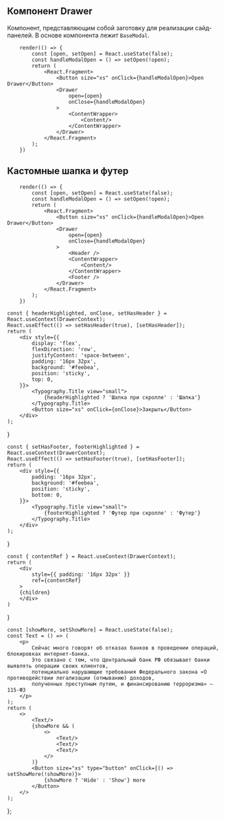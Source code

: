 
## Компонент Drawer

Компонент, представляющим собой заготовку для реализации сайд-панелей. В основе компонента лежит `BaseModal`.

```tsx live
    render(() => {
        const [open, setOpen] = React.useState(false);
        const handleModalOpen = () => setOpen(!open);
        return (
            <React.Fragment>
                <Button size="xs" onClick={handleModalOpen}>Open Drawer</Button>
                <Drawer
                    open={open}
                    onClose={handleModalOpen}
                >
                    <ContentWrapper>
                        <Content/>
                    </ContentWrapper>
                </Drawer>
            </React.Fragment>
        );
    })
```


## Кастомные шапка и футер

```tsx live
    render(() => {
        const [open, setOpen] = React.useState(false);
        const handleModalOpen = () => setOpen(!open);
        return (
            <React.Fragment>
                <Button size="xs" onClick={handleModalOpen}>Open Drawer</Button>
                <Drawer
                    open={open}
                    onClose={handleModalOpen}
                >
                    <Header />
                    <ContentWrapper>
                        <Content/>
                    </ContentWrapper>
                    <Footer />
                </Drawer>
            </React.Fragment>
        );
    })
```


    const { headerHighlighted, onClose, setHasHeader } = React.useContext(DrawerContext);
    React.useEffect(() => setHasHeader(true), [setHasHeader]);
    return (
        <div style={{
            display: 'flex',
            flexDirection: 'row',
            justifyContent: 'space-between',
            padding: '16px 32px',
            background: '#feebea',
            position: 'sticky',
            top: 0,
        }}>
            <Typography.Title view="small">
                {headerHighlighted ? 'Шапка при скролле' : 'Шапка'}
            </Typography.Title>
            <Button size="xs" onClick={onClose}>Закрыть</Button>
        </div>
    );
}

    const { setHasFooter, footerHighlighted } = React.useContext(DrawerContext);
    React.useEffect(() => setHasFooter(true), [setHasFooter]);
    return (
        <div style={{
            padding: '16px 32px',
            background: '#feebea',
            position: 'sticky',
            bottom: 0,
        }}>
            <Typography.Title view="small">
                {footerHighlighted ? 'Футер при скролле' : 'Футер'}
            </Typography.Title>
        </div>
    );
}

    const { contentRef } = React.useContext(DrawerContext);
    return (
        <div
            style={{ padding: '16px 32px' }}
            ref={contentRef}
        >
        {children}
        </div>
    )
}

    const [showMore, setShowMore] = React.useState(false);
    const Text = () => (
        <p>
            Сейчас много говорят об отказах банков в проведении операций, блокировках интернет-банка.
            Это связано с тем, что Центральный банк РФ обязывает банки выявлять операции своих клиентов,
            потенциально нарушающие требования Федерального закона «О противодействии легализации (отмыванию) доходов,
            полученных преступным путем, и финансированию терроризма» — 115-ФЗ
        </p>
    );
    return (
        <>
            <Text/>
            {showMore && (
                <>
                    <Text/>
                    <Text/>
                    <Text/>
                </>
            )}
            <Button size="xs" type="button" onClick={() => setShowMore(!showMore)}>
                {showMore ? 'Hide' : 'Show'} more
            </Button>
        </>
    );
};